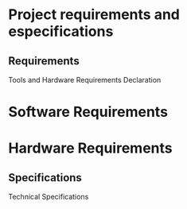 # Project requirements and especifications

## Requirements

Tools and Hardware Requirements Declaration

# Software Requirements

# Hardware Requirements

## Specifications

Technical Specifications




